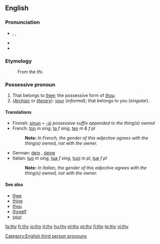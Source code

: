 {{wikipedia|dab=thy}}
==English==

{{rank|use|used|began|253|thy|less|till|next}}

===Pronunciation===
*{{IPA|/ðaɪ/}}, {{SAMPA|/DaI/}}, {{AHD|<i>th</i>ī}}
*{{audio|en-us-thy.ogg|Audio (US)}}
*{{rhymes|aɪ}}

===Etymology===
:From the {{ME.}} ''thi''.

===Possessive pronoun===
{{rfc-header|Possessive pronoun}}
# That belongs to [[thee]]; the possessive form of ''[[thou]]''.
# (''[[Archaic]]'' or ''[[literary]]''): [[your]] (''informal''); that belongs to you (''singular'').

====Translations====
*Finnish: [[sinun]] + [[-si]] ''possessive suffix appended to the thing(s) owned''
*French: [[ton]] ''m sing'', [[ta]] ''f sing'', [[tes]] ''m & f pl''
*:'''Note: ''' ''In French, the gender of this adjective agrees with the thing(s) owned, not with the owner.''
*German: [[dein]] {{m}}, [[deine]] {{f}}
*Italian: [[tuo]] ''m sing'', [[tua]] ''f sing'', [[tuoi]] ''m pl'', [[tue]] ''f pl''
*:'''Note: ''' ''In Italian, the gender of this adjective agrees with the thing(s) owned, not with the owner.''

====See also====
*[[thee]]
*[[thine]]
*[[thou]]
*[[thyself]]
*[[your]]

[[Category:English third person pronouns]]

[[fa:thy]]
[[fr:thy]]
[[io:thy]]
[[it:thy]]
[[hu:thy]]
[[pl:thy]]
[[pt:thy]]
[[fi:thy]]
[[te:thy]]
[[vi:thy]]